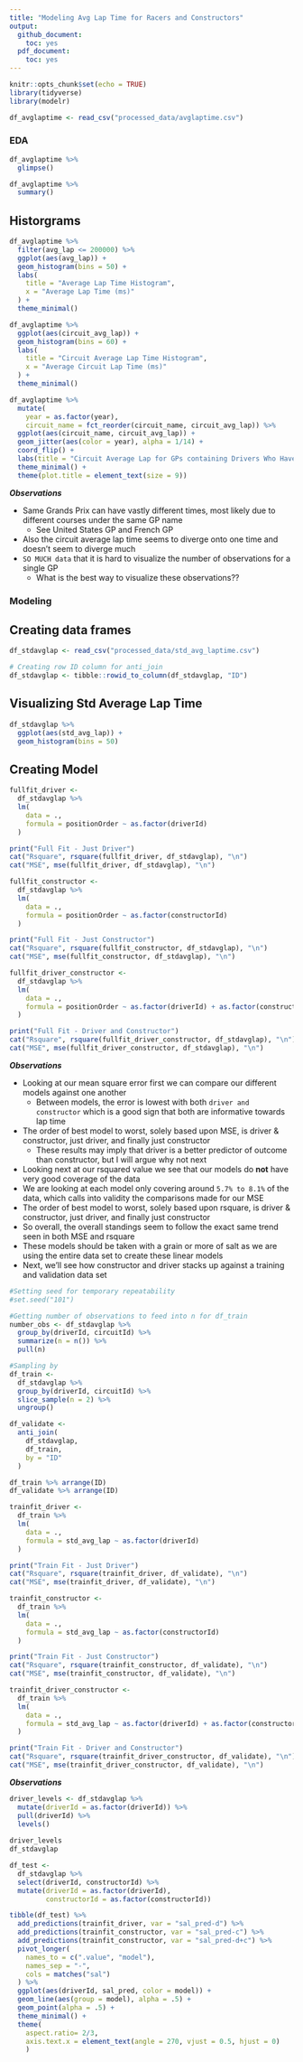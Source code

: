---
title: "Modeling Avg Lap Time for Racers and Constructors"
output:
  github_document:
    toc: yes
  pdf_document:
    toc: yes
---

```{r setup, include=FALSE}
knitr::opts_chunk$set(echo = TRUE)
library(tidyverse)
library(modelr)
```

```{r load data, include=FALSE}
df_avglaptime <- read_csv("processed_data/avglaptime.csv")
```

### EDA

```{r data checks, include = FALSE}
df_avglaptime %>% 
  glimpse()

df_avglaptime %>% 
  summary()
```

## Historgrams

```{r variable histgrams}
df_avglaptime %>% 
  filter(avg_lap <= 200000) %>% 
  ggplot(aes(avg_lap)) + 
  geom_histogram(bins = 50) + 
  labs(
    title = "Average Lap Time Histogram", 
    x = "Average Lap Time (ms)"
  ) + 
  theme_minimal()

df_avglaptime %>% 
  ggplot(aes(circuit_avg_lap)) + 
  geom_histogram(bins = 60) + 
  labs(
    title = "Circuit Average Lap Time Histogram", 
    x = "Average Circuit Lap Time (ms)"
  ) + 
  theme_minimal()
```

```{r circuit average lap}
df_avglaptime %>% 
  mutate(
    year = as.factor(year), 
    circuit_name = fct_reorder(circuit_name, circuit_avg_lap)) %>% 
  ggplot(aes(circuit_name, circuit_avg_lap)) + 
  geom_jitter(aes(color = year), alpha = 1/14) +
  coord_flip() + 
  labs(title = "Circuit Average Lap for GPs containing Drivers Who Have Driven For Multiple Teams") +
  theme_minimal() +
  theme(plot.title = element_text(size = 9))
```
***Observations***

- Same Grands Prix can have vastly different times, most likely due to different courses under the same GP name
  - See United States GP and French GP
- Also the circuit average lap time seems to diverge onto one time and doesn't seem to diverge much
- `SO MUCH data` that it is hard to visualize the number of observations for a single GP 
  - What is the best way to visualize these observations??
  
### Modeling 

## Creating data frames

```{r data loading, include = FALSE}
df_stdavglap <- read_csv("processed_data/std_avg_laptime.csv")

# Creating row ID column for anti_join
df_stdavglap <- tibble::rowid_to_column(df_stdavglap, "ID")
```

## Visualizing Std Average Lap Time

```{r}
df_stdavglap %>% 
  ggplot(aes(std_avg_lap)) +
  geom_histogram(bins = 50)
```


## Creating Model

```{r modeling the entire data set}

fullfit_driver <-
  df_stdavglap %>%
  lm(
    data = .,
    formula = positionOrder ~ as.factor(driverId)
  )

print("Full Fit - Just Driver")
cat("Rsquare", rsquare(fullfit_driver, df_stdavglap), "\n")
cat("MSE", mse(fullfit_driver, df_stdavglap), "\n")

fullfit_constructor <- 
  df_stdavglap %>% 
  lm(
    data = .,
    formula = positionOrder ~ as.factor(constructorId)
  )

print("Full Fit - Just Constructor")
cat("Rsquare", rsquare(fullfit_constructor, df_stdavglap), "\n")
cat("MSE", mse(fullfit_constructor, df_stdavglap), "\n")

fullfit_driver_constructor <- 
  df_stdavglap %>% 
  lm(
    data = .,
    formula = positionOrder ~ as.factor(driverId) + as.factor(constructorId)
  )

print("Full Fit - Driver and Constructor")
cat("Rsquare", rsquare(fullfit_driver_constructor, df_stdavglap), "\n")
cat("MSE", mse(fullfit_driver_constructor, df_stdavglap), "\n")
```

***Observations***

- Looking at our mean square error first we can compare our different models against one another
  - Between models, the error is lowest with both `driver and constructor` which is a good sign that both are informative towards lap time
- The order of best model to worst, solely based upon MSE, is driver & constructor, just driver, and finally just constructor
  - These results may imply that driver is a better predictor of outcome than constructor, but I will argue why not next
- Looking next at our rsquared  value we see that our models do **not** have very good coverage of the data
- We are looking at each model only covering around `5.7% to 8.1%` of the data, which calls into validity the comparisons made for our MSE
- The order of best model to worst, solely based upon rsquare, is driver & constructor, just driver, and finally just constructor
- So overall, the overall standings seem to follow the exact same trend seen in both MSE and rsquare
- These models should be taken with a grain or more of salt as we are using the entire data set to create these linear models
- Next, we'll see how constructor and driver stacks up against a training and validation data set


```{r train and validate data frames}
#Setting seed for temporary repeatability
#set.seed("101")

#Getting number of observations to feed into n for df_train
number_obs <- df_stdavglap %>% 
  group_by(driverId, circuitId) %>% 
  summarize(n = n()) %>% 
  pull(n)

#Sampling by 
df_train <-
  df_stdavglap %>%
  group_by(driverId, circuitId) %>% 
  slice_sample(n = 2) %>% 
  ungroup()

df_validate <-
  anti_join(
    df_stdavglap,
    df_train,
    by = "ID"
  )

df_train %>% arrange(ID)
df_validate %>% arrange(ID)
```

```{r modeling with training and validation data frames}

trainfit_driver <-
  df_train %>%
  lm(
    data = .,
    formula = std_avg_lap ~ as.factor(driverId)
  )

print("Train Fit - Just Driver")
cat("Rsquare", rsquare(trainfit_driver, df_validate), "\n")
cat("MSE", mse(trainfit_driver, df_validate), "\n")

trainfit_constructor <- 
  df_train %>% 
  lm(
    data = .,
    formula = std_avg_lap ~ as.factor(constructorId)
  )

print("Train Fit - Just Constructor")
cat("Rsquare", rsquare(trainfit_constructor, df_validate), "\n")
cat("MSE", mse(trainfit_constructor, df_validate), "\n")

trainfit_driver_constructor <- 
  df_train %>% 
  lm(
    data = .,
    formula = std_avg_lap ~ as.factor(driverId) + as.factor(constructorId)
  )

print("Train Fit - Driver and Constructor")
cat("Rsquare", rsquare(trainfit_driver_constructor, df_validate), "\n")
cat("MSE", mse(trainfit_driver_constructor, df_validate), "\n")
```

***Observations*** 


```{r}
driver_levels <- df_stdavglap %>% 
  mutate(driverId = as.factor(driverId)) %>% 
  pull(driverId) %>% 
  levels()
  
driver_levels
df_stdavglap

df_test <- 
  df_stdavglap %>% 
  select(driverId, constructorId) %>% 
  mutate(driverId = as.factor(driverId),
         constructorId = as.factor(constructorId))

tibble(df_test) %>% 
  add_predictions(trainfit_driver, var = "sal_pred-d") %>%
  add_predictions(trainfit_constructor, var = "sal_pred-c") %>%
  add_predictions(trainfit_constructor, var = "sal_pred-d+c") %>%  
  pivot_longer(
    names_to = c(".value", "model"),
    names_sep = "-",
    cols = matches("sal")
  ) %>% 
  ggplot(aes(driverId, sal_pred, color = model)) +
  geom_line(aes(group = model), alpha = .5) +
  geom_point(alpha = .5) +
  theme_minimal() +
  theme(
    aspect.ratio= 2/3,
    axis.text.x = element_text(angle = 270, vjust = 0.5, hjust = 0) 
    )
```


